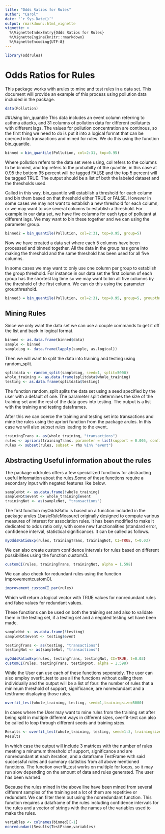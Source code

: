 ```yaml
---
title: "Odds Ratios for Rules"
author: "Carol"
date: "`r Sys.Date()`"
output: rmarkdown::html_vignette
vignette: >
  %\VignetteIndexEntry{Odds Ratios for Rules}
  %\VignetteEngine{knitr::rmarkdown}
  %\VignetteEncoding{UTF-8}
---
```

```r
library(oddrules)

```

# Odds Ratios for Rules
This package works with arules to mine and test rules in a data set.
This document will provide an example of this process using pollution data included in the package.

```r
data(Pollution)

```

##Using bin_quantile
This data includes an event column referring to asthma attacks, and 31 columns of pollution data for different pollutants with different lags. The values for pollution concentration are continous, so the first thing we need to do is put it into a logical format that can be coerced into transactions and mined for rules. We do this using the function bin_quantile.

```r
binned = bin_quantile(Pollution, col=2:31, top=0.95)

```

Where pollution refers to the data set were using, col refers to the columns to be binned, and top refers to the probabilty of the quantile, in this case at 0.95 the bottom 95 percent will be tagged FALSE and the top 5 percent will be tagged TRUE. The output should be a list of both the labeled dataset and the thresholds used.

Called in this way, bin_quantile will establish a threshold for each column and bin them based on that threshold either TRUE or FALSE. However in some cases we may not want to establish a new threshold for each column, or we may want to use several columns to establish a threshold. For example in our data set, we have five columns for each type of pollutant at different lags. We may want to bin these together and we can using the parameter group.

```r
binned2 = bin_quantile(Pollution, col=2:31, top=0.95, group=5)

```

Now we have created a data set where each 5 columns have been processed and binned together. All the data in the group has gone into making the threshold and the same threshold has been used for all five columns.

In some cases we may want to only use one column per group to establish the group threshold. For instance in our data set the first column of each group has the shortest lag time so we may want to bin all five columns by the threshold of the first column. We can do this using the parameter groupthreshold.

```r
binned3 = bin_quantile(Pollution, col=2:31, top=0.95, group=5, groupthreshold=1)
```

## Mining Rules

Since we only want the data set we can use a couple commands to get it off the list and back in logical format.

```r
binned <- as.data.frame(binned$data)
sample <- binned
sampleLog <- data.frame(lapply(sample, as.logical))

```

Then we will want to split the data into training and testing using random_split.

```r
splitdata <- random_split(sampleLog, seed=1, split=5000) 
whole_training <- as.data.frame(splitdata$whole_training)
testing <- as.data.frame(splitdata$testing)

```

The function random_split splits the data set using a seed specified by the user with a default of one. The parameter split determines the size of the training set and the rest of the data goes into testing. The output is a list with the training and testing dataframes.

After this we can coerce the training and testing set into transactions and mine the rules using the apriori function from the package arules. In this case we will also subset rules leading to the event.

```r
trainingTrans <- as(whole_training, "transactions")
rules <- apriori(trainingTrans, parameter = list(support = 0.005, confidence = 0.0, maxlen = 6))
rules <- subset(rules, subset = rhs %in% "event")
```

## Abstracting Useful information about the rules

The package oddrules offers a few specialized functions for abstracting useful information about the rules.Some of these functions require a secondary input with negated features like below.
```r
sampleNot <- as.data.frame(!whole_training)
sampleNot$event <- whole_training$event
trainingNot <- as(sampleNot, "transactions")

```

The first function myOddsRatio is based on a function included in the package arules (.basicRuleMeasure) originally designed to compute various measures of interest for association rules. It has been modified to make it dedicated to odds ratio only, with some new functionalities (standard error, confidence interval, statistical significance). It can be called as follows.

```r
myOddsRatioExp(rules, trainingTrans, trainingNot, CI=TRUE, t=0.03)


```

We can also create custom confidence intervals for rules based on different possibilities using the function customCI.

```r
customCI(rules, trainingTrans, trainingNot, alpha = 1.598)

```

We can also check for redundant rules using the function improvementcustomCI.

```r
improvement_customCI_par(rules)

```

Which will return a logical vector with TRUE values for nonredundant rules and false values for redundant values.

These functions can be used on both the training set and also to validate them in the testing set, if a testing set and a negated testing set have been made.

```r
sampleNot <- as.data.frame(!testing)
sampleNot$event <- testing$event

testingTrans <- as(testing, "transactions")
testingNot <- as(sampleNot, "transactions")

myOddsRatioExp(rules, testingTrans, testingNot, CI=TRUE, t=0.03)
customCI(rules, testingTrans, testingNot, alpha = 1.598)

```

While the User can use each of these functions seperately. The user can also employ overfit_test to use all the functions without calling them individually and the output will be a list of four: the number of rules that a minimum threshold of support, significance, are nonredundant and a testframe displaying those rules.

```r
overfit_test(whole_training, testing, seed=1,trainingsize=5000)

```

In cases where the User may want to mine rules from the training set after being split in multiple different ways in different sizes, overfit-test can also be called to loop through different seeds and training sizes.

```r
Results <- overfit_test(whole_training, testing, seed=1:3, trainingsize=c(5000,2000,1000))
Results

```

In which case the output will include 3 matrices with the number of rules meeting a minumum threshold of support, significance and are nonredundant at each iteration, and a dataframe TestFrame with said successful rules and summary statistics from all above mentioned functions. The function overfit_test works on multiple for loops, so it may run slow depending on the amount of data and rules generated. The user has been warned.

Because the rules mined in the above line have been mined from several different samples of the training set a lot of them are repetitive or redundant. We can filter them out using the nonredundant function. This function requires a dataframe of the rules including confidence intervals for the rules and a vector of strings with the names of the variables used to make the rules.


```r
variables <- colnames(binned)[-1] 
nonredundant(Results$TestFrame,variables)

```

